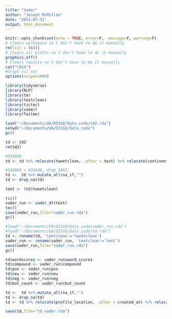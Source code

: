 ```yaml
---
title: "Vader"
author: "Joseph McMillan"
date: "2022-07-31"
output: html_document
---
```


```r
knitr::opts_chunk$set(echo = TRUE, error=F,  message=F, warning=F)
# Clears workspace so I don't have to do it manually
rm(list = ls())
# Clears all plotts so I don't have to do it manually 
graphics.off()
# Clears console so I don't have to do it manually
cat("\014")
#drops sci not
options(scipen=999)
```

```r
library(tidyverse)
library(NLP)
library(tm)
library(textclean)
library(tictoc)
library(vader)
library(Twitmo)
```

```r
load("~/Documents/UA/DISSO/Data_code/td2.rda")
setwd("~/Documents/UA/DISSO/Data_code")
gc()
```

```r
td <- td2
rm(td2)
```


```r
#935909
td <- td %>% relocate(tweetclean, .after = text) %>% relocate(continent, .after= location_clean)
```


```r
#935909 > 933446, drop 2463
td <-  td %>% mutate_all(na_if,"")
td <- drop_na(td)
```

```r
text <- (td$tweetclean)
```

```r
tic()
vader_run <- vader_df(text)
toc()
save(vader_run,file="vader_run.rda")
gc()
```

```r
#load("~/Documents/UA/DISSO/Data_code/vader_run.rda")
#load("~/Documents/UA/DISSO/Data_code/td.rda")
td <- rename(td, 'textclean'='tweetclean')
vader_run <- rename(vader_run, 'textclean'='text')
save(vader_run,file="vader_run.rda")
gc()
```


```r
td$wordscores <- vader_run$word_scores
td$compound <- vader_run$compound 
td$pos <- vader_run$pos 
td$neu <- vader_run$neu 
td$neg <- vader_run$neg 
td$but_count <- vader_run$but_count 
```

```r
td <-  td %>% mutate_all(na_if,"")
td <- drop_na(td)
td <- td %>% relocate(profile_location, .after = created_at) %>% relocate(location_clean, .after = profile_location) %>%  relocate(continent, .after= location_clean)

save(td,file="td_vader.rda")
```





